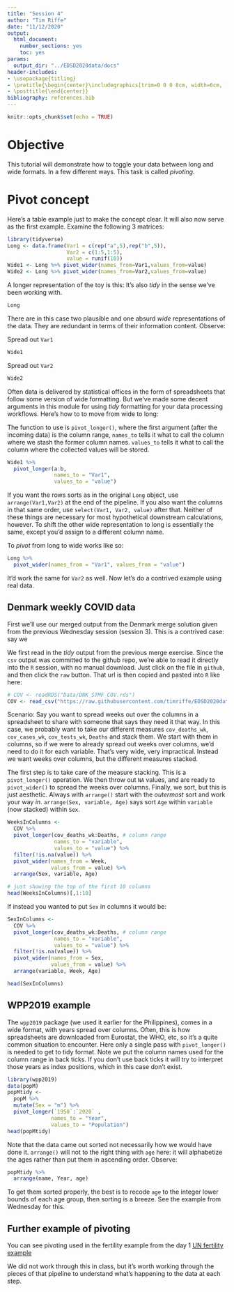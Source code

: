 ```yaml
---
title: "Session 4"
author: "Tim Riffe"
date: "11/12/2020"
output:   
  html_document:
    number_sections: yes
    toc: yes
params:
  output_dir: "../EDSD2020data/docs"
header-includes:
- \usepackage{titling}
- \pretitle{\begin{center}\includegraphics[trim=0 0 0 8cm, width=6cm, ]{assets/MPIDR_square_color.pdf}\\[\bigskipamount]}
- \posttitle{\end{center}}
bibliography: references.bib
---
```


```r
knitr::opts_chunk$set(echo = TRUE)
```

# Objective

This tutorial will demonstrate how to toggle your data between long and wide formats. In a few different ways. This task is called *pivoting*. 

# Pivot concept

Here's a table example just to make the concept clear. It will also now serve as the first example. Examine the following 3 matrices:

```r
library(tidyverse)
Long <- data.frame(Var1 = c(rep("a",5),rep("b",5)),
                   Var2 = c(1:5,1:5),
                   value = runif(10))
Wide1 <- Long %>% pivot_wider(names_from=Var1,values_from=value)
Wide2 <- Long %>% pivot_wider(names_from=Var2,values_from=value)
```

A longer representation of the toy is this: It's also *tidy* in the sense we've been working with.
```r
Long
```

There are in this case two plausible and one absurd *wide* representations of the data. They are redundant in terms of their information content. Observe:

Spread out `Var1`
```r
Wide1
```

Spread out `Var2`

```r
Wide2
```

Often data is delivered by statistical offices in the form of spreadsheets that follow some version of wide formatting. But we've made some decent arguments in this module for using *tidy* formatting for your data processing workflows. Here's how to to move from wide to long:

The function to use is `pivot_longer()`, where the first argument (after the incoming data) is the column range, `names_to` tells it what to call the column where we stash the former column names. `values_to` tells it what to call the column where the collected values will be stored.
```r
Wide1 %>% 
  pivot_longer(a:b, 
               names_to = "Var1", 
               values_to = "value")
```

If you want the rows sorts as in the original `Long` object, use `arrange(Var1,Var2)` at the end of the pipeline. If you also want the columns in that same order, use `select(Var1, Var2, value)` after that. Neither of these things are necessary for most hypothetical downstream calculations, however. To shift the other wide representation to long is essentially the same, except you'd assign to a different column name. 

To *pivot* from long to wide works like so:

```r
Long %>% 
  pivot_wider(names_from = "Var1", values_from = "value")
```

It'd work the same for `Var2` as well. Now let's do a contrived example using real data.

## Denmark weekly COVID data

First we'll use our merged output from the Denmark merge solution given from the previous Wednesday session (session 3). This is a contrived case: say we

We first read in the *tidy* output from the previous merge exercise. Since the `csv` output was committed to the github repo, we're able to read it directly into the `R` session, with no manual download. Just click on the file in `github`, and then click the `raw` button. That url is then copied and pasted into `R` like here:
```r
# COV <- readRDS("Data/DNK_STMF_COV.rds")
COV <- read_csv("https://raw.githubusercontent.com/timriffe/EDSD2020data/main/Data/DNK_STMF_COV.csv")

```

Scenario: Say you want to spread weeks out over the columns in a spreadsheet to share with someone that says they need it that way. In this case, we probably want to take our different measures `cov_deaths_wk`, `cov_cases_wk`, `cov_tests_wk`, `Deaths` and stack them. We start with them in columns, so if we were to already spread out weeks over columns, we'd need to do it for each variable. That's very wide, very impractical. Instead we want weeks over columns, but the different measures stacked. 

The first step is to take care of the measure stacking. This is a `pivot_longer()` operation. We then throw out `NA` values, and are ready to `pivot_wider()` to spread the weeks over columns. Finally, we sort, but this is just aesthetic. Always with `arrange()` start with the *outermost* sort and work your way *in*. `arrange(Sex, variable, Age)` says sort `Age` within `variable` (now stacked) within `Sex`.

```r
WeeksInColumns <-
  COV %>% 
  pivot_longer(cov_deaths_wk:Deaths, # column range
               names_to = "variable",
               values_to = "value") %>% 
  filter(!is.na(value)) %>% 
  pivot_wider(names_from = Week,
              values_from = value) %>% 
  arrange(Sex, variable, Age) 

# just showing the top of the first 10 columns
head(WeeksInColumns)[,1:10] 
```

If instead you wanted to put `Sex` in columns it would be:

```r
SexInColumns <-
  COV %>% 
  pivot_longer(cov_deaths_wk:Deaths, # column range
               names_to = "variable",
               values_to = "value") %>% 
  filter(!is.na(value)) %>% 
  pivot_wider(names_from = Sex,
              values_from = value) %>% 
  arrange(variable, Week, Age)

head(SexInColumns)
```

## WPP2019 example

The `wpp2019` package (we used it earlier for the Philippines), comes in a wide format, with years spread over columns. Often, this is how spreadsheets are downloaded from Eurostat, the WHO, etc, so it's a quite common situation to encounter. Here only a single pass with `pivot_longer()` is needed to get to tidy format. Note we put the column names used for the column range in back ticks. If you don't use back ticks it will try to interpret those years as index positions, which in this case don't exist. 

```r
library(wpp2019)
data(popM)
popMtidy <-
  popM %>% 
  mutate(Sex = "m") %>% 
  pivot_longer(`1950`:`2020` ,
              names_to = "Year", 
              values_to = "Population") 
head(popMtidy)
```

Note that the data came out sorted not necessarily how we would have done it. `arrange()` will not to the right thing with `age` here: it will alphabetize the ages rather than put them in ascending order. Observe:

```r
popMtidy %>% 
  arrange(name, Year, age)
```
To get them sorted properly, the best is to recode `age` to the integer lower bounds of each age group, then sorting is a breeze. See the example from Wednesday for this.

## Further example of pivoting

You can see pivoting used in the fertility example from the day 1 
[UN fertility example](Day1#exercises)

We did not work through this in class, but it's worth working through the pieces of that pipeline to understand what's happening to the data at each step.












